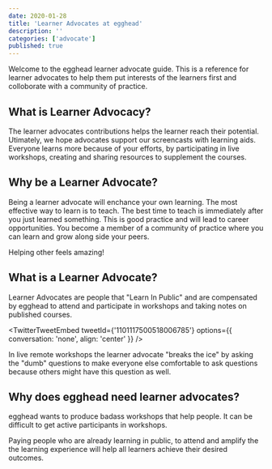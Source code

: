 ```yaml
---
date: 2020-01-28
title: 'Learner Advocates at egghead'
description: ''
categories: ['advocate']
published: true
---
```


Welcome to the egghead learner advocate guide. This is a reference for learner advocates to help them put interests of the learners first and colloborate with a community of practice.

## What is Learner Advocacy?

The learner advocates contributions helps the learner reach their potential. Utimately, we hope advocates support our screencasts with learning aids. Everyone learns more because of your efforts, by participating in live workshops, creating and sharing resources to supplement the courses.

## Why be a Learner Advocate?

Being a learner advocate will enchance your own learning. The most effective way to learn is to teach. The best time to teach is immediately after you just learned something. This is good practice and will lead to career opportunities. You become a member of a community of practice where you can learn and grow along side your peers.

Helping other feels amazing!

## What is a Learner Advocate?

Learner Advocates are people that "Learn In Public" and are compensated by egghead to attend and participate in workshops and taking notes on published courses.

<TwitterTweetEmbed tweetId={'1101117500518006785'} options={{ conversation: 'none', align: 'center' }} />


In live remote workshops the learner advocate "breaks the ice" by asking the "dumb" questions to make everyone else comfortable to ask questions because others might have this question as well.



## Why does egghead need learner advocates?

egghead wants to produce badass workshops that help people. It can be difficult to get active participants in workshops.

Paying people who are already learning in public, to attend and amplify the the learning experience will help all learners achieve their desired outcomes. 


